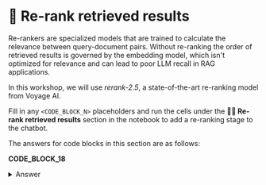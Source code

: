 # 🦹 Re-rank retrieved results

Re-rankers are specialized models that are trained to calculate the relevance between query-document pairs. Without re-ranking the order of retrieved results is governed by the embedding model, which isn't optimized for relevance and can lead to poor LLM recall in RAG applications.

In this workshop, we will use _rerank-2.5_, a state-of-the-art re-ranking model from Voyage AI.

Fill in any `<CODE_BLOCK_N>` placeholders and run the cells under the **🦹‍♀️ Re-rank retrieved results** section in the notebook to add a re-ranking stage to the chatbot.

The answers for code blocks in this section are as follows:

**CODE_BLOCK_18**

<details>
<summary>Answer</summary>
<div>
```python
vo.rerank(user_query, documents, model="rerank-2.5", top_k=5)
```
</div>
</details>